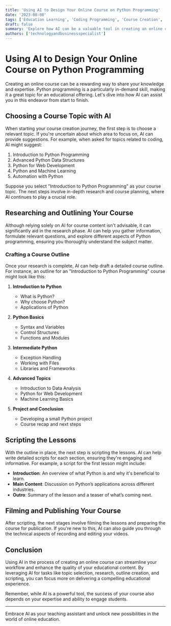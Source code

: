 ```yaml
---
title: 'Using AI to Design Your Online Course on Python Programming'
date: '2023-08-08'
tags: ['Education Learning', 'Coding Programming', 'Course Creation', 'AI Technology']
draft: false
summary: 'Explore how AI can be a valuable tool in creating an online course, from selecting the course topic to designing the curriculum and scripting the lessons.'
authors: ['technologyandbusinessspecialist']
---
```


# Using AI to Design Your Online Course on Python Programming

Creating an online course can be a rewarding way to share your knowledge and expertise. Python programming is a particularly in-demand skill, making it a great topic for an educational offering. Let's dive into how AI can assist you in this endeavor from start to finish.

## Choosing a Course Topic with AI

When starting your course creation journey, the first step is to choose a relevant topic. If you're uncertain about which area to focus on, AI can provide suggestions. For example, when asked for topics related to coding, AI might suggest:

1. Introduction to Python Programming
2. Advanced Python Data Structures
3. Python for Web Development
4. Python and Machine Learning
5. Automation with Python

Suppose you select "Introduction to Python Programming" as your course topic. The next steps involve in-depth research and course planning, where AI continues to play a crucial role.

## Researching and Outlining Your Course

Although relying solely on AI for course content isn't advisable, it can significantly aid in the research phase. AI can help you gather information, formulate relevant questions, and explore different aspects of Python programming, ensuring you thoroughly understand the subject matter.

### Crafting a Course Outline

Once your research is complete, AI can help draft a detailed course outline. For instance, an outline for an "Introduction to Python Programming" course might look like this:

1. **Introduction to Python**
   - What is Python?
   - Why choose Python?
   - Applications of Python

2. **Python Basics**
   - Syntax and Variables
   - Control Structures
   - Functions and Modules

3. **Intermediate Python**
   - Exception Handling
   - Working with Files
   - Libraries and Frameworks

4. **Advanced Topics**
   - Introduction to Data Analysis
   - Python for Web Development
   - Machine Learning Basics

5. **Project and Conclusion**
   - Developing a small Python project
   - Course recap and next steps

## Scripting the Lessons

With the outline in place, the next step is scripting the lessons. AI can help write detailed scripts for each section, ensuring they're engaging and informative. For example, a script for the first lesson might include:

- **Introduction**: An overview of what Python is and why it's beneficial to learn.
- **Main Content**: Discussion on Python’s applications across different industries.
- **Outro**: Summary of the lesson and a teaser of what’s coming next.

## Filming and Publishing Your Course

After scripting, the next stages involve filming the lessons and preparing the course for publication. If you're new to this, AI can also guide you through the technical aspects of recording and editing your videos.

## Conclusion

Using AI in the process of creating an online course can streamline your workflow and enhance the quality of your educational content. By leveraging AI for tasks like topic selection, research, outline creation, and scripting, you can focus more on delivering a compelling educational experience.

Remember, while AI is a powerful tool, the success of your course also depends on your expertise and ability to engage students.

---

Embrace AI as your teaching assistant and unlock new possibilities in the world of online education.
